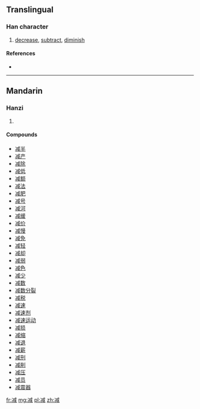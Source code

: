 {{also|減}}
==Translingual==

===Han character===
{{Han char|rn=15|rad=冫|as=09|sn=11|four=|canj=戈一戈竹口 (IMIHR)}}

# [[decrease]], [[subtract]], [[diminish]]

====References====
* {{Han ref|kx=0133.020|dkj=01675|dj=0297.070|hdz=10299.180|uh=51CF|ud=20943}}

----

==Mandarin==

===Hanzi===
{{cmn-hanzi|tra=減|pin=[[jiǎn]] ([[jian3]])|wg=chien<sup>3</sup>}}

# {{defn|Mandarin|sort=冫09}}

====Compounds====
* [[减半]]
* [[减产]]
* [[减除]]
* [[减低]]
* [[减额]]
* [[减法]]
* [[减肥]]
* [[减号]]
* [[减河]]
* [[减缓]]
* [[减价]]
* [[减慢]]
* [[减免]]
* [[减轻]]
* [[减却]]
* [[减弱]]
* [[减色]]
* [[减少]]
* [[减数]]
* [[减数分裂]]
* [[减税]]
* [[减速]]
* [[减速剂]]
* [[减速运动]]
* [[减损]]
* [[减缩]]
* [[减退]]
* [[减薪]]
* [[减刑]]
* [[减削]]
* [[减压]]
* [[减员]]
* [[减震器]]

[[fr:减]]
[[mg:减]]
[[pl:减]]
[[zh:减]]